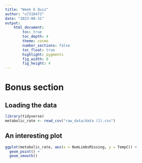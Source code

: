 ```yaml
---
title: "Week 6 Quiz"
author: "u7310473"
date: "2023-08-31"
output:  
    html_document:
        toc: true
        toc_depth: 4
        theme: cosmo
        number_sections: false
        toc_float: true
        highlight: pygments
        fig_width: 8
        fig_height: 4
---
```


# Bonus section

## Loading the data

```r
library(tidyverse)
metabolic_rate <- read_csv("raw_data/data (1).csv")
```

## An interesting plot
```r
ggplot(metabolic_rate, aes(x = NumLimbsMissing, y = TempC)) +
  geom_point() +
  geom_smooth()
```

